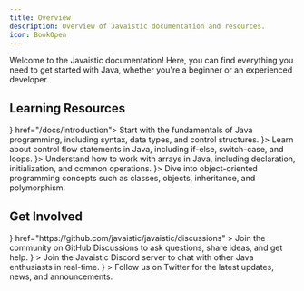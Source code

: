 ```yaml
---
title: Overview
description: Overview of Javaistic documentation and resources.
icon: BookOpen
---
```


Welcome to the Javaistic documentation! Here, you can find everything you need to get started with Java, whether you're a beginner or an experienced developer.

## Learning Resources

<Cards>
  <Card title="Java Basics" icon={<BookIcon />} href="/docs/introduction">
    Start with the fundamentals of Java programming, including syntax, data types, and control structures.
  </Card>
  <Card title="Java Flow Control" href="/docs/flow-control" icon={<RouteIcon />}>
    Learn about control flow statements in Java, including if-else, switch-case, and loops.
  </Card>
  <Card title="Java Arrays" href="/docs/arrays" icon={<BracketsIcon />}>
    Understand how to work with arrays in Java, including declaration, initialization, and common operations.
  </Card>
  <Card title="Java Object-Oriented Programming (Part 1)" href="/docs/class-objects" icon={<CodeIcon />}>
    Dive into object-oriented programming concepts such as classes, objects, inheritance, and polymorphism.
  </Card>
</Cards>

## Get Involved

<Cards>
  <Card title="GitHub Discussions" icon={<GithubIcon />}  href="https://github.com/javaistic/javaistic/discussions" >
    Join the community on GitHub Discussions to ask questions, share ideas, and get help.
  </Card>
  <Card title="Discord" href="/discord" icon={<BotIcon />} >
    Join the Javaistic Discord server to chat with other Java enthusiasts in real-time.
  </Card>
  <Card title="Twitter" href="https://twitter.com/javaistic" icon={<TwitterIcon className="fill-blue-500 text-blue-500" />} >
    Follow us on Twitter for the latest updates, news, and announcements.
  </Card>
</Cards>

